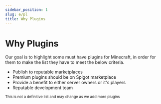 ```yaml
---
sidebar_position: 1
slug: e/pl
title: Why Plugins
---
```


# Why Plugins

Our goal is to highlight some must have plugins for Minecraft, in order for them to make the list they have to meet the below criteria.

- Publish to reputable marketplaces
- Premium plugins should be on Spigot marketplace
- Provide a benefit to either server owners or it's players
- Reputable development team

<small>This is not a definitive list and may change as we add more plugins</small>